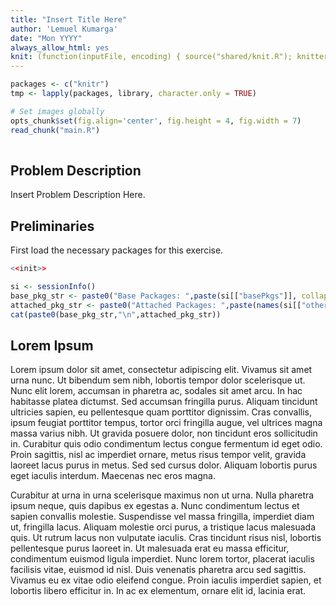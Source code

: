 ```yaml
---
title: "Insert Title Here"
author: 'Lemuel Kumarga'
date: "Mon YYYY"
always_allow_html: yes
knit: (function(inputFile, encoding) { source("shared/knit.R"); knitter(inputFile, encoding, prepend_mds=c("shared/md/website.md","shared/md/requirements.md","shared/md/creating.md","shared/md/cloning.md")) })
---
```


```r
packages <- c("knitr")
tmp <- lapply(packages, library, character.only = TRUE)

# Set images globally
opts_chunk$set(fig.align='center', fig.height = 4, fig.width = 7)
read_chunk("main.R")
  
```

## Problem Description

Insert Problem Description Here.

## Preliminaries

First load the necessary packages for this exercise.
```r
<<init>>

si <- sessionInfo()
base_pkg_str <- paste0("Base Packages: ",paste(si[["basePkgs"]], collapse=", "))
attached_pkg_str <- paste0("Attached Packages: ",paste(names(si[["otherPkgs"]]), collapse=", "))
cat(paste0(base_pkg_str,"\n",attached_pkg_str))
```

## Lorem Ipsum

<a data-toggle="popover" title="Lorem Ipsum" data-content="Lorem Ipsum is simply dummy text of the printing and typesetting industry. Data obtained from https://www.lipsum.com/.">Lorem ipsum</a> dolor sit amet, consectetur adipiscing elit. Vivamus sit amet urna nunc. Ut bibendum sem nibh, lobortis tempor dolor scelerisque ut. Nunc elit lorem, accumsan in pharetra ac, sodales sit amet arcu. In hac habitasse platea dictumst. Sed accumsan fringilla purus. Aliquam tincidunt ultricies sapien, eu pellentesque quam porttitor dignissim. Cras convallis, ipsum feugiat porttitor tempus, tortor orci fringilla augue, vel ultrices magna massa varius nibh. Ut gravida posuere dolor, non tincidunt eros sollicitudin in. Curabitur quis odio condimentum lectus congue fermentum id eget odio. Proin sagittis, nisl ac imperdiet ornare, metus risus tempor velit, gravida laoreet lacus purus in metus. Sed sed cursus dolor. Aliquam lobortis purus eget iaculis interdum. Maecenas nec eros magna.

Curabitur at urna in urna scelerisque maximus non ut urna. Nulla pharetra ipsum neque, quis dapibus ex egestas a. Nunc condimentum lectus et sapien convallis molestie. Suspendisse vel massa fringilla, imperdiet diam ut, fringilla lacus. Aliquam molestie orci purus, a tristique lacus malesuada quis. Ut rutrum lacus non vulputate iaculis. Cras tincidunt risus nisl, lobortis pellentesque purus laoreet in. Ut malesuada erat eu massa efficitur, condimentum euismod ligula imperdiet. Nunc lorem tortor, placerat iaculis facilisis vitae, euismod id nisl. Duis venenatis pharetra arcu sed sagittis. Vivamus eu ex vitae odio eleifend congue. Proin iaculis imperdiet sapien, et lobortis libero efficitur in. In ac ex elementum, ornare elit id, lacinia erat.
